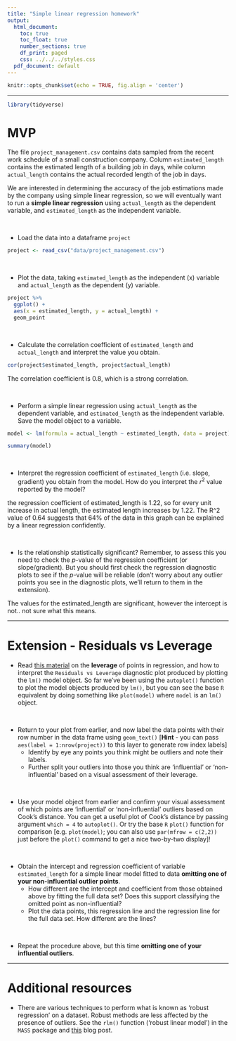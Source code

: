 ```yaml
---
title: "Simple linear regression homework"
output:
  html_document:
    toc: true
    toc_float: true
    number_sections: true
    df_print: paged
    css: ../../../styles.css
  pdf_document: default
---
```




```r
knitr::opts_chunk$set(echo = TRUE, fig.align = 'center')
```

<hr>

```r
library(tidyverse)
```


# MVP

The file `project_management.csv` contains data sampled from the recent work schedule of a small construction company. Column `estimated_length` contains the estimated length of a building job in days, while column `actual_length` contains the actual recorded length of the job in days. 

We are interested in determining the accuracy of the job estimations made by the company using simple linear regression, so we will eventually want to run a **simple linear regression** using `actual_length` as the dependent variable, and `estimated_length` as the independent variable.

<br>

* Load the data into a dataframe `project`

```r
project <- read_csv("data/project_management.csv")
```


<br>

* Plot the data, taking `estimated_length` as the independent (x) variable and `actual_length` as the dependent (y) variable. 

```r
project %>% 
  ggplot() +
  aes(x = estimated_length, y = actual_length) +
  geom_point
```



<br>

* Calculate the correlation coefficient of `estimated_length` and `actual_length` and interpret the value you obtain.

```r
cor(project$estimated_length, project$actual_length)
```
The correlation coefficient is 0.8, which is a strong correlation.

<br>

* Perform a simple linear regression using `actual_length` as the dependent variable, and `estimated_length` as the independent variable. Save the model object to a variable. 

```r
model <- lm(formula = actual_length ~ estimated_length, data = project)

summary(model)
```



<br>



* Interpret the regression coefficient of `estimated_length` (i.e. slope, gradient) you obtain from the model. How do you interpret the $r^2$ value reported by the model?

the regression coefficient of estimated_length is 1.22, so for every unit increase in actual length, the estimated length increases by 1.22. The R^2 value of 0.64 suggests that 64% of the data in this graph can be explained by a linear regression confidently.

<br>

* Is the relationship statistically significant? Remember, to assess this you need to check the $p$-value of the regression coefficient (or slope/gradient). But you should first check the regression diagnostic plots to see if the $p$-value will be reliable (don't worry about any outlier points you see in the diagnostic plots, we'll return to them in the extension).

The values for the estimated_length are significant, however the intercept is not.. not sure what this means.
 

<hr>

# Extension - Residuals vs Leverage

* Read [this material](https://boostedml.com/2019/03/linear-regression-plots-residuals-vs-leverage.html) on the **leverage** of points in regression, and how to interpret the `Residuals vs Leverage` diagnostic plot produced by plotting the `lm()` model object. So far we've been using the `autoplot()` function to plot the model objects produced by `lm()`, but you can see the base `R` equivalent by doing something like `plot(model)` where `model` is an `lm()` object.

<br>

* Return to your plot from earlier, and now label the data points with their row number in the data frame using `geom_text()` [**Hint** - you can pass `aes(label = 1:nrow(project))` to this layer to generate row index labels]
  - Identify by eye any points you think might be outliers and note their labels.
  - Further split your outliers into those you think are 'influential' or 'non-influential' based on a visual assessment of their leverage.

<br>

* Use your model object from earlier and confirm your visual assessment of which points are 'influential' or 'non-influential' outliers based on Cook's distance. You can get a useful plot of Cook's distance by passing argument `which = 4` to `autoplot()`. Or try the base `R` `plot()` function for comparison [e.g. `plot(model)`; you can also use `par(mfrow = c(2,2))` just before the `plot()` command to get a nice two-by-two display]!

<br>

* Obtain the intercept and regression coefficient of variable `estimated_length` for a simple linear model fitted to data **omitting one of your non-influential outlier points**. 
  - How different are the intercept and coefficient from those obtained above by fitting the full data set? Does this support classifying the omitted point as non-influential? 
  - Plot the data points, this regression line and the regression line for the full data set. How different are the lines?
  
<br>

* Repeat the procedure above, but this time **omitting one of your influential outliers**. 

<hr>

# Additional resources

* There are various techniques to perform what is known as 'robust regression' on a dataset. Robust methods are less affected by the presence of outliers. See the `rlm()` function ('robust linear model') in the `MASS` package and [this](http://www.alastairsanderson.com/R/tutorials/robust-regression-in-R/) blog post.



